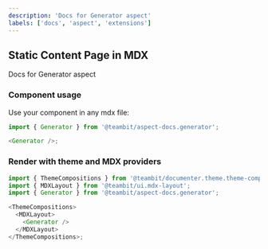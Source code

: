 ```yaml
---
description: 'Docs for Generator aspect'
labels: ['docs', 'aspect', 'extensions']
---
```



## Static Content Page in MDX

Docs for Generator aspect

### Component usage

Use your component in any mdx file:

```js
import { Generator } from '@teambit/aspect-docs.generator';

<Generator />;
```

### Render with theme and MDX providers

```js
import { ThemeCompositions } from '@teambit/documenter.theme.theme-compositions';
import { MDXLayout } from '@teambit/ui.mdx-layout';
import { Generator } from '@teambit/aspect-docs.generator';

<ThemeCompositions>
  <MDXLayout>
    <Generator />
  </MDXLayout>
</ThemeCompositions>;
```

